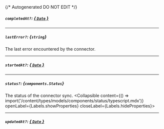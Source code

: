 {/* Autogenerated DO NOT EDIT  */}

##### `completedAt?`: [*{ `Date` }*](https://developer.mozilla.org/en-US/docs/Web/JavaScript/Reference/Global_Objects/Date)

---
##### `lastError?`: *{`string`}*
The last error encountered by the connector.

---
##### `startedAt?`: [*{ `Date` }*](https://developer.mozilla.org/en-US/docs/Web/JavaScript/Reference/Global_Objects/Date)

---
##### `status?`: *{`components.Status`}*
The status of the connector sync.
<Collapsible content={() => import('/content/types/models/components/status/typescript.mdx')} openLabel={Labels.showProperties} closeLabel={Labels.hideProperties}>
</Collapsible>

---
##### `updatedAt?`: [*{ `Date` }*](https://developer.mozilla.org/en-US/docs/Web/JavaScript/Reference/Global_Objects/Date)



